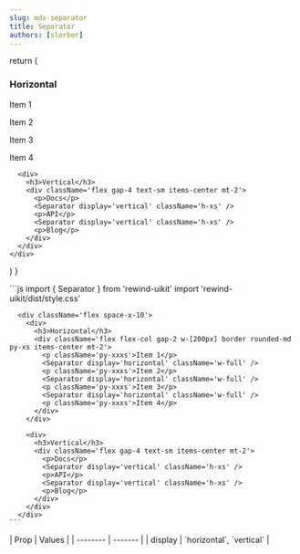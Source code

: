 ```yaml
---
slug: mdx-separator
title: Separator
authors: [slorber]
---
```



  return (
    <div className='flex space-x-10'>
      <div>
        <h3>Horizontal</h3>
        <div className='flex flex-col gap-2 w-[200px] border rounded-md py-xs items-center mt-2'>
          <p className='py-xxxs'>Item 1</p>
          <Separator display='horizontal' className='w-full' />
          <p className='py-xxxs'>Item 2</p>
          <Separator display='horizontal' className='w-full' />
          <p className='py-xxxs'>Item 3</p>
          <Separator display='horizontal' className='w-full' />
          <p className='py-xxxs'>Item 4</p>
        </div>
      </div>

      <div>
        <h3>Vertical</h3>
        <div className='flex gap-4 text-sm items-center mt-2'>
          <p>Docs</p>
          <Separator display='vertical' className='h-xs' />
          <p>API</p>
          <Separator display='vertical' className='h-xs' />
          <p>Blog</p>
        </div>
      </div>
    </div>

)
}

<div className="flex flex-col gap-8 justify-center items-center">
  <DocsTemplate preview={SeparatorPreview()}>
    ```js
      import { Separator } from 'rewind-uikit'
      import 'rewind-uikit/dist/style.css'

      <div className='flex space-x-10'>
        <div>
          <h3>Horizontal</h3>
          <div className='flex flex-col gap-2 w-[200px] border rounded-md py-xs items-center mt-2'>
            <p className='py-xxxs'>Item 1</p>
            <Separator display='horizontal' className='w-full' />
            <p className='py-xxxs'>Item 2</p>
            <Separator display='horizontal' className='w-full' />
            <p className='py-xxxs'>Item 3</p>
            <Separator display='horizontal' className='w-full' />
            <p className='py-xxxs'>Item 4</p>
          </div>
        </div>

        <div>
          <h3>Vertical</h3>
          <div className='flex gap-4 text-sm items-center mt-2'>
            <p>Docs</p>
            <Separator display='vertical' className='h-xs' />
            <p>API</p>
            <Separator display='vertical' className='h-xs' />
            <p>Blog</p>
          </div>
        </div>
      </div>
    ```

  </DocsTemplate>
  <div>
    | Prop    | Values |
    | -------- | ------- |
    | display  | `horizontal`, `vertical` |
    
  </div>
</div>
